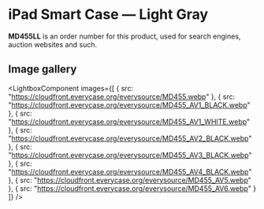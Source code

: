 
# iPad Smart Case — Light Gray

<Callout type='info' emoji='👉🏻'>**MD455LL** is an order number for this product, used for search engines, auction websites and such.</Callout>

## Image gallery

<LightboxComponent
    images={[
      {
        src: "https://cloudfront.everycase.org/everysource/MD455.webp"
      },
      {
        src: "https://cloudfront.everycase.org/everysource/MD455_AV1_BLACK.webp"
      },
      {
        src: "https://cloudfront.everycase.org/everysource/MD455_AV1_WHITE.webp"
      },
      {
        src: "https://cloudfront.everycase.org/everysource/MD455_AV2_BLACK.webp"
      },
      {
        src: "https://cloudfront.everycase.org/everysource/MD455_AV3_BLACK.webp"
      },
      {
        src: "https://cloudfront.everycase.org/everysource/MD455_AV4_BLACK.webp"
      },
      {
        src: "https://cloudfront.everycase.org/everysource/MD455_AV5.webp"
      },
      {
        src: "https://cloudfront.everycase.org/everysource/MD455_AV6.webp"
      }
    ]}
  />
